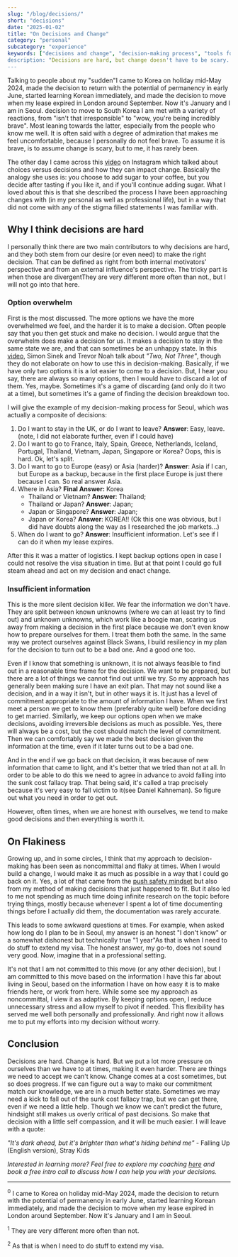 ```yaml
---
slug: "/blog/decisions/"
short: "decisions"
date: "2025-01-02"
title: "On Decisions and Change"
category: "personal"
subcategory: "experience"
keywords: ["decisions and change", "decision-making process", "tools for decision making", "overcoming option overwhelm", "decision paralysis", "sunk cost fallacy", making big life decisions", "adapting to change", "decisions with insufficient information", "moving to South Korea", "life in Seoul", "change and progress", "how to make hard decisions", "decision-making strategies", "personal growth through change", "flexibility in decision-making", "decision resilience"]
description: "Decisions are hard, but change doesn't have to be scary. Explore how embracing flexibility, managing uncertainty, and practicing self-compassion can lead to better choices and personal growth."
---
```



Talking to people about my "sudden"<Footnote presentation="0">I came to Korea on holiday mid-May 2024, made the decision to return with the potential of permanency in early June, started learning Korean immediately, and made the decision to move when my lease expired in London around September. Now it's January and I am in Seoul.</Footnote> decision to move to South Korea I am met with a variety of reactions, from "isn't that irresponsible" to "wow, you're being incredibly brave". Most leaning towards the latter, especially from the people who know me well. It is often said with a degree of admiration that makes me feel uncomfortable, because I personally do not feel brave. To assume it is brave, is to assume change is scary, but to me, it has rarely been.

The other day I came across this [video](https://www.instagram.com/reel/DEFFHT4vxI5/?igsh=Z2EyMG9xMW44Nnkw) on Instagram which talked about choices versus decisions and how they can impact change. Basically the analogy she uses is: you choose to add sugar to your coffee, but you decide after tasting if you like it, and if you'll continue adding sugar. What I loved about this is that she described the process I have been approaching changes with (in my personal as well as professional life), but in a way that did not come with any of the stigma filled statements I was familiar with. 

## Why I think decisions are hard

I personally think there are two main contributors to why decisions are hard, and they both stem from our desire (or even need) to make the right decision. That can be defined as right from both internal motivators' perspective and from an external influence's perspective. The tricky part is when those are divergent<Footnote presentation="1">They are very different more often than not.</Footnote>, but I will not go into that here.

### Option overwhelm

First is the most discussed. The more options we have the more overwhelmed we feel, and the harder it is to make a decision. Often people say that you then get stuck and make no decision. I would argue that the overwhelm does make a decision for us. It makes a decision to stay in the same state we are, and that can sometimes be an unhappy state. In this [video](https://youtube.com/shorts/FfpVRoGYZIE), Simon Sinek and Trevor Noah talk about _"Two, Not Three"_, though they do not elaborate on how to use this in decision-making. Basically, if we have only two options it is a lot easier to come to a decision. But, I hear you say, there are always so many options, then I would have to discard a lot of them. Yes, maybe. Sometimes it's a game of discarding (and only do it two at a time), but sometimes it's a game of finding the decision breakdown too.

I will give the example of my decision-making process for Seoul, which was actually a composite of decisions:
1. Do I want to stay in the UK, or do I want to leave? **Answer**: Easy, leave. (note, I did not elaborate further, even if I could have)
2. Do I want to go to France, Italy, Spain, Greece, Netherlands, Iceland, Portugal, Thailand, Vietnam, Japan, Singapore or Korea? Oops, this is hard. Ok, let's split. 
3. Do I want to go to Europe (easy) or Asia (harder)? **Answer**: Asia if I can, but Europe as a backup, because in the first place Europe is just there because I can. So real answer Asia. 
4. Where in Asia? **Final Answer:** Korea
    - Thailand or Vietnam? **Answer**: Thailand; 
    - Thailand or Japan? **Answer**: Japan;
    - Japan or Singapore? **Answer**: Japan;
    - Japan or Korea? **Answer**: KOREA!! (Ok this one was obvious, but I did have doubts along the way as I researched the job markets...)
5. When do I want to go? **Answer**: Insufficient information. Let's see if I can do it when my lease expires. 

After this it was a matter of logistics. I kept backup options open in case I could not resolve the visa situation in time. But at that point I could go full steam ahead and act on my decision and enact change. 

### Insufficient information

This is the more silent decision killer. We fear the information we don't have. They are split between known unknowns (where we can at least try to find out) and unknown unknowns, which work like a boogie man, scaring us away from making a decision in the first place because we don't even know how to prepare ourselves for them. I treat them both the same. In the same way we protect ourselves against Black Swans, I build resiliency in my plan for the decision to turn out to be a bad one. And a good one too.

Even if I know that something is unknown, it is not always feasible to find out in a reasonable time frame for the decision. We want to be prepared, but there are a lot of things we cannot find out until we try. So my approach has generally been making sure I have an exit plan. That may not sound like a decision, and in a way it isn't, but in other ways it is. It just has a level of commitment appropriate to the amount of information I have. When we first meet a person we get to know them (preferably quite well) before deciding to get married. Similarly, we keep our options open when we make decisions, avoiding irreversible decisions as much as possible. Yes, there will always be a cost, but the cost should match the level of commitment. Then we can comfortably say we made the best decision given the information at the time, even if it later turns out to be a bad one. 

And in the end if we go back on that decision, it was because of new information that came to light, and it's better that we tried than not at all. In order to be able to do this we need to agree in advance to avoid falling into the sunk cost fallacy trap. That being said, it's called a trap precisely because it's very easy to fall victim to it(see Daniel Kahneman). So figure out what you need in order to get out.

However, often times, when we are honest with ourselves, we tend to make good decisions and then everything is worth it. 

## On Flakiness

Growing up, and in some circles, I think that my approach to decision-making has been seen as noncommittal and flaky at times. When I would build a change, I would make it as much as possible in a way that I could go back on it. Yes, a lot of that came from the [push safety mindset](/blog/forwards_compatibility/) but also from my method of making decisions that just happened to fit. But it also led to me not spending as much time doing infinite research on the topic before trying things, mostly because whenever I spent a lot of time documenting things before I actually did them, the documentation was rarely accurate.

This leads to some awkward questions at times. For example, when asked how long do I plan to be in Seoul, my answer is an honest "I don't know" or a somewhat dishonest but technically true "1 year"<Footnote presentation="2">As that is when I need to do stuff to extend my visa</Footnote>. The honest answer, my go-to, does not sound very good. Now, imagine that in a professional setting. 

It's not that I am not committed to this move (or any other decision), but I am committed to this move based on the information I have this far about living in Seoul, based on the information I have on how easy it is to make friends here, or work from here. While some see my approach as noncommittal, I view it as adaptive. By keeping options open, I reduce unnecessary stress and allow myself to pivot if needed. This flexibility has served me well both personally and professionally. And right now it allows me to put my efforts into my decision without worry.

## Conclusion

Decisions are hard. Change is hard. But we put a lot more pressure on ourselves than we have to at times, making it even harder. There are things we need to accept we can't know. Change comes at a cost sometimes, but so does progress. If we can figure out a way to make our commitment match our knowledge, we are in a much better state. Sometimes we may need a kick to fall out of the sunk cost fallacy trap, but we can get there, even if we need a little help. Though we know we can't predict the future, hindsight still makes us overly critical of past decisions. So make that decision with a little self compassion, and it will be much easier. I will leave with a quote:

_"It's dark ahead, but it's brighter than what's hiding behind me"_ - Falling Up (English version), Stray Kids

_Interested in learning more? Feel free to explore my coaching [here](/coaching/) and book a free intro call to discuss how I can help you with your decisions._

---
<sup>0</sup> I came to Korea on holiday mid-May 2024, made the decision to return with the potential of permanency in early June, started learning Korean immediately, and made the decision to move when my lease expired in London around September. Now it's January and I am in Seoul.

<sup>1</sup> They are very different more often than not.

<sup>2</sup> As that is when I need to do stuff to extend my visa.